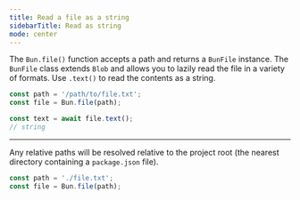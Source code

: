 ```yaml
---
title: Read a file as a string
sidebarTitle: Read as string
mode: center
---
```


The `Bun.file()` function accepts a path and returns a `BunFile` instance. The `BunFile` class extends `Blob` and allows you to lazily read the file in a variety of formats. Use `.text()` to read the contents as a string.

```ts
const path = '/path/to/file.txt';
const file = Bun.file(path);

const text = await file.text();
// string
```

---

Any relative paths will be resolved relative to the project root (the nearest directory containing a `package.json` file).

```ts
const path = './file.txt';
const file = Bun.file(path);
```
